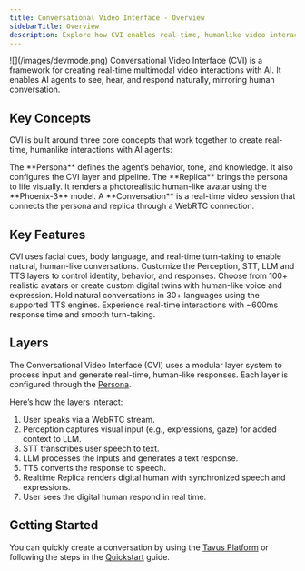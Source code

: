 ```yaml
---
title: Conversational Video Interface - Overview
sidebarTitle: Overview
description: Explore how CVI enables real-time, humanlike video interactions through configurable personas, lifelike replicas.
---
```


<Frame>
![](/images/devmode.png)
</Frame>
Conversational Video Interface (CVI) is a framework for creating real-time multimodal video interactions with AI. It enables AI agents to see, hear, and respond naturally, mirroring human conversation.

## Key Concepts
CVI is built around three core concepts that work together to create real-time, humanlike interactions with AI agents:
<CardGroup cols={3}>

  <Card title="Persona" icon="heart-pulse" href="/sections/conversational-video-interface/persona/overview">
    The **Persona** defines the agent’s behavior, tone, and knowledge. It also configures the CVI layer and pipeline.
  </Card>

  <Card title="Replica" icon="user-group" href="/sections/replica/overview">
    The **Replica** brings the persona to life visually. It renders a photorealistic human-like avatar using the **Phoenix-3** model.
  </Card>

  <Card title="Conversation" icon="video" href="/sections/conversational-video-interface/conversation/overview">
    A **Conversation** is a real-time video session that connects the persona and replica through a WebRTC connection.
  </Card>

</CardGroup>


## Key Features

<CardGroup cols={2}>
  
<Card title="Natural Interaction" icon="face-smile-beam">
CVI uses facial cues, body language, and real-time turn-taking to enable natural, human-like conversations.
</Card>

<Card title="Modular pipeline" icon="layer-group">
Customize the Perception, STT, LLM and TTS layers to control identity, behavior, and responses.
</Card>

<Card title="Lifelike AI replicas" icon="user-robot">
Choose from 100+ realistic avatars or create custom digital twins with human-like voice and expression.
</Card>

<Card title="Multilingual support" icon="globe">
Hold natural conversations in 30+ languages using the supported TTS engines.
</Card>

<Card title="World's lowest latency" icon="bolt">
Experience real-time interactions with ~600ms response time and smooth turn-taking.
</Card>
</CardGroup>


## Layers

The Conversational Video Interface (CVI) uses a modular layer system to process input and generate real-time, human-like responses. Each layer is configured through the <a href="/sections/conversational-video-interface/persona/overview" target="_blank">Persona</a>.

Here’s how the layers interact:

1. User speaks via a WebRTC stream.
2. Perception captures visual input (e.g., expressions, gaze) for added context to LLM.
3. STT transcribes user speech to text.
4. LLM processes the inputs and generates a text response.
5. TTS converts the response to speech.
6. Realtime Replica renders digital human with synchronized speech and expressions.
7. User sees the digital human respond in real time.



## Getting Started
You can quickly create a conversation by using the <a href="https://platform.tavus.io/" target="_blank">Tavus Platform</a> or following the steps in the <a href="/sections/conversational-video-interface/quickstart/use-the-full-pipeline" target="_blank">Quickstart</a> guide.
